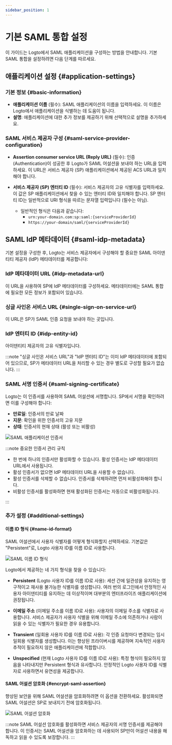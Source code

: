 ```yaml
---
sidebar_position: 1
---
```


# 기본 SAML 통합 설정

이 가이드는 Logto에서 SAML 애플리케이션을 구성하는 방법을 안내합니다. 기본 SAML 통합을 설정하려면 다음 단계를 따르세요.

## 애플리케이션 설정 \{#application-settings}

### 기본 정보 \{#basic-information}

- **애플리케이션 이름** (필수): SAML 애플리케이션의 이름을 입력하세요. 이 이름은 Logto에서 애플리케이션을 식별하는 데 도움이 됩니다.
- **설명**: 애플리케이션에 대한 추가 정보를 제공하기 위해 선택적으로 설명을 추가하세요.

### SAML 서비스 제공자 구성 \{#saml-service-provider-configuration}

- **Assertion consumer service URL (Reply URL)** (필수): 인증 (Authentication)이 성공한 후 Logto가 SAML 어설션을 보내야 하는 URL을 입력하세요. 이 URL은 서비스 제공자 (SP) 애플리케이션에서 제공된 ACS URL과 일치해야 합니다.

- **서비스 제공자 (SP) 엔터티 ID** (필수): 서비스 제공자의 고유 식별자를 입력하세요. 이 값은 SP 애플리케이션에서 찾을 수 있는 엔터티 ID와 일치해야 합니다. SP 엔터티 ID는 일반적으로 URI 형식을 따르는 문자열 입력입니다 (필수는 아님).
  - 일반적인 형식은 다음과 같습니다:
    - `urn:your-domain.com:sp:saml:{serviceProviderId}`
    - `https://your-domain/saml/{serviceProviderId}`

## SAML IdP 메타데이터 \{#saml-idp-metadata}

기본 설정을 구성한 후, Logto는 서비스 제공자에서 구성해야 할 중요한 SAML 아이덴티티 제공자 (IdP) 메타데이터를 제공합니다:

### IdP 메타데이터 URL \{#idp-metadata-url}

이 URL을 사용하여 SP에 IdP 메타데이터를 구성하세요. 메타데이터에는 SAML 통합에 필요한 모든 정보가 포함되어 있습니다.

### 싱글 사인온 서비스 URL \{#single-sign-on-service-url}

이 URL은 SP가 SAML 인증 요청을 보내야 하는 곳입니다.

### IdP 엔터티 ID \{#idp-entity-id}

아이덴티티 제공자의 고유 식별자입니다.

:::note
"싱글 사인온 서비스 URL"과 "IdP 엔터티 ID"는 이미 IdP 메타데이터에 포함되어 있으므로, SP가 메타데이터 URL을 처리할 수 있는 경우 별도로 구성할 필요가 없습니다.
:::

### SAML 서명 인증서 \{#saml-signing-certificate}

Logto는 이 인증서를 사용하여 SAML 어설션에 서명합니다. SP에서 서명을 확인하려면 이를 구성해야 합니다:

- **만료일**: 인증서의 만료 날짜
- **지문**: 확인을 위한 인증서의 고유 지문
- **상태**: 인증서의 현재 상태 (활성 또는 비활성)

![SAML 애플리케이션 인증서](./assets/certificates.png)

:::note 중요한 인증서 관리 규칙

- 한 번에 하나의 인증서만 활성화할 수 있습니다. 활성 인증서는 IdP 메타데이터 URL에서 사용됩니다.
- 활성 인증서가 없으면 IdP 메타데이터 URL을 사용할 수 없습니다.
- 활성 인증서를 삭제할 수 없습니다. 인증서를 삭제하려면 먼저 비활성화해야 합니다.
- 비활성 인증서를 활성화하면 현재 활성화된 인증서는 자동으로 비활성화됩니다.

:::

### 추가 설정 \{#additional-settings}

#### 이름 ID 형식 \{#name-id-format}

SAML 어설션에서 사용자 식별자를 어떻게 형식화할지 선택하세요. 기본값은 "Persistent"로, Logto 사용자 ID를 이름 ID로 사용합니다.

![SAML 이름 ID 형식](./assets/name-id-format.png)

Logto에서 제공하는 네 가지 형식을 찾을 수 있습니다:

- **Persistent** (Logto 사용자 ID를 이름 ID로 사용): 세션 간에 일관성을 유지하는 영구적이고 재사용 불가능한 식별자를 생성합니다. 여러 번의 로그인에서 안정적인 사용자 아이덴티티를 유지하는 데 이상적이며 대부분의 엔터프라이즈 애플리케이션에 권장됩니다.

- **이메일 주소** (이메일 주소를 이름 ID로 사용): 사용자의 이메일 주소를 식별자로 사용합니다. 서비스 제공자가 사용자 식별을 위해 이메일 주소에 의존하거나 사람이 읽을 수 있는 식별자가 필요한 경우 유용합니다.

- **Transient** (일회용 사용자 ID를 이름 ID로 사용): 각 인증 요청마다 변경되는 임시 일회용 식별자를 생성합니다. 이는 향상된 프라이버시를 제공하며 지속적인 사용자 추적이 필요하지 않은 애플리케이션에 적합합니다.

- **Unspecified** (현재 Logto 사용자 ID를 이름 ID로 사용): 특정 형식이 필요하지 않음을 나타내지만 Persistent 형식과 유사합니다. 안정적인 Logto 사용자 ID를 식별자로 사용하면서 유연성을 제공합니다.

#### SAML 어설션 암호화 \{#encrypt-saml-assertion}

향상된 보안을 위해 SAML 어설션을 암호화하려면 이 옵션을 전환하세요. 활성화되면 SAML 어설션은 SP로 보내지기 전에 암호화됩니다.

![SAML 어설션 암호화](./assets/encryption.png)

:::note
SAML 어설션 암호화를 활성화하면 서비스 제공자의 서명 인증서를 제공해야 합니다. 이 인증서는 SAML 어설션을 암호화하는 데 사용되어 SP만이 어설션 내용을 해독하고 읽을 수 있도록 보장합니다.
:::
